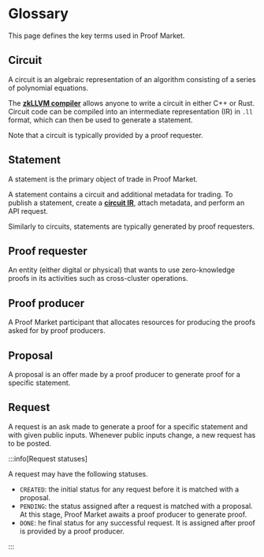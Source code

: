 # Glossary

This page defines the key terms used in Proof Market. 

## Circuit

A circuit is an algebraic representation of an algorithm consisting of a series of polynomial equations. 

The [**zkLLVM compiler**](../zkllvm/overview/what-is-zkllvm) allows anyone to write a circuit in either C++ or Rust. Circuit code can be compiled into an intermediate representation (IR) in `.ll` format, which can then be used to generate a statement.

Note that a circuit is typically provided by a proof requester.

## Statement

A statement is the primary object of trade in Proof Market.

A statement contains a circuit and additional metadata for trading. To publish a statement, create a [**circuit IR**](../zkllvm/getting-started/compiling-a-circuit), attach metadata, and perform an API request.

Similarly to circuits, statements are typically generated by proof requesters. 

## Proof requester

An entity (either digital or physical) that wants to use zero-knowledge proofs in its activities such as cross-cluster operations.

## Proof producer

A Proof Market participant that allocates resources for producing the proofs asked for by proof producers.

## Proposal

A proposal is an offer made by a proof producer to generate proof for a specific statement.

## Request

A request is an ask made to generate a proof for a specific statement and with given public inputs. Whenever public inputs change, a new request has to be posted.

:::info[Request statuses]

A request may have the following statuses.

* `CREATED`: the initial status for any request before it is matched with a proposal.
* `PENDING`: the status assigned after a request is matched with a proposal. At this stage, Proof Market awaits a proof producer to generate proof.
* `DONE`: he final status for any successful request. It is assigned after proof is provided by a proof producer.

:::
